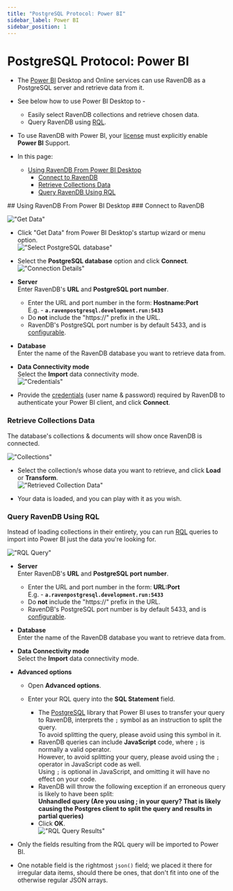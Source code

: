 ```yaml
---
title: "PostgreSQL Protocol: Power BI"
sidebar_label: Power BI
sidebar_position: 1
---
```



# PostgreSQL Protocol: Power BI
<Admonition type="note" title="Note">

* The [Power BI](https://en.wikipedia.org/wiki/Microsoft_Power_BI) Desktop and 
  Online services can use RavenDB as a PostgreSQL server and retrieve data from it.  

* See below how to use Power BI Desktop to -  
   * Easily select RavenDB collections and retrieve chosen data.  
   * Query RavenDB using [RQL](../../client-api/session/querying/what-is-rql).  

* To use RavenDB with Power BI, your [license](../../integrations/postgresql-protocol/overview#license) 
  must explicitly enable **Power BI** Support.  

* In this page:  
   * [Using RavenDB From Power BI Desktop](../../integrations/postgresql-protocol/power-bi#using-ravendb-from-power-bi-desktop)  
      * [Connect to RavenDB](../../integrations/postgresql-protocol/power-bi#connect-to-ravendb)  
      * [Retrieve Collections Data](../../integrations/postgresql-protocol/power-bi#retrieve-collections-data)  
      * [Query RavenDB Using RQL](../../integrations/postgresql-protocol/power-bi#query-ravendb-using-rql)  

</Admonition>
## Using RavenDB From Power BI Desktop
### Connect to RavenDB

!["Get Data"](./assets/get-data-button.png)

* Click "Get Data" from Power BI Desktop's startup wizard or menu option.  
!["Select PostgreSQL database"](./assets/select-postgresql-database.png)

* Select the **PostgreSQL database** option and click **Connect**.  
!["Connection Details"](./assets/connection-details.png)

* **Server**  
  Enter RavenDB's **URL** and **PostgreSQL port number**.  
   * Enter the URL and port number in the form: **Hostname:Port**  
     E.g. - **`a.ravenpostgresql.development.run:5433`**  
   * Do **not** include the "https://" prefix in the URL.  
   * RavenDB's PostgreSQL port number is by default 5433, and is [configurable](../../integrations/postgresql-protocol/overview#postgresql-port).  
* **Database**  
  Enter the name of the RavenDB database you want to retrieve data from.  
* **Data Connectivity mode**  
  Select the **Import** data connectivity mode.  
!["Credentials"](./assets/credentials.png)

* Provide the [credentials](../../studio/database/settings/integrations) (user name & password) 
  required by RavenDB to authenticate your Power BI client, and click **Connect**.  
### Retrieve Collections Data

The database's collections & documents will show once RavenDB is connected.  

!["Collections"](./assets/collections.png)

* Select the collection/s whose data you want to retrieve, and click **Load** or **Transform**.  
!["Retrieved Collection Data"](./assets/retrieved-collection-data.png)

* Your data is loaded, and you can play with it as you wish.  
### Query RavenDB Using RQL

Instead of loading collections in their entirety, you can run [RQL](../../client-api/session/querying/what-is-rql) queries 
to import into Power BI just the data you're looking for.  

!["RQL Query"](./assets/rql-query.png)

* **Server**  
  Enter RavenDB's **URL** and **PostgreSQL port number**.  
   * Enter the URL and port number in the form: **URL:Port**  
     E.g. - **`a.ravenpostgresql.development.run:5433`**  
   * Do **not** include the "https://" prefix in the URL.  
   * RavenDB's PostgreSQL port number is by default 5433, and is [configurable](../../integrations/postgresql-protocol/overview#postgresql-port).  
* **Database**  
  Enter the name of the RavenDB database you want to retrieve data from.  
* **Data Connectivity mode**  
  Select the **Import** data connectivity mode.  
* **Advanced options**  
   * Open **Advanced options**.  
   * Enter your RQL query into the **SQL Statement** field.  
     <Admonition type="warning" title="Avoid using `;` in RQL queries." id="avoid-using-in-rql-queries" href="#avoid-using-in-rql-queries">
      
      * The [PostgreSQL](../../integrations/postgresql-protocol/overview) library 
        that Power BI uses to transfer your query to RavenDB, interprets the `;` 
        symbol as an instruction to split the query.  
        To avoid splitting the query, please avoid using this symbol in it.  
      * RavenDB queries can include **JavaScript** code, where `;` 
        is normally a valid operator.  
        However, to avoid splitting your query, please avoid using the `;` 
        operator in JavaScript code as well.  
        Using `;` is optional in JavaScript, and omitting it will have no effect on your code.  
      * RavenDB will throw the following exception if an erroneous query is likely 
        to have been split:  
        **Unhandled query (Are you using ; in your query? That is likely causing 
        the Postgres client to split the query and results in partial queries)**
     </Admonition>  
      
      * Click **OK**.  
!["RQL Query Results"](./assets/rql-query-results.png)

* Only the fields resulting from the RQL query will be imported to Power BI.  
* One notable field is the rightmost `json()` field; we placed 
  it there for irregular data items, should there be ones, that 
  don't fit into one of the otherwise regular JSON arrays.  



